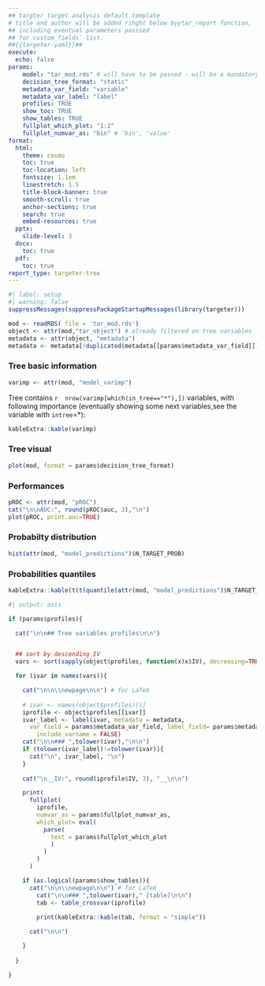 ```yaml
---
## targter target analysis default template
# title and author will be added rihght below byytar_report function,
## including eventual parameters passsed
## for custom_fields` list.
##{{targeter-yaml}}## 
execute:
  echo: false
params:
    model: "tar_mod.rds" # will have to be passed - will be a mandatory parameter  -> path 
    decision_tree_format: "static"
    metadata_var_field: "variable"
    metadata_var_label: "label"
    profiles: TRUE
    show_toc: TRUE
    show_tables: TRUE
    fullplot_which_plot: "1:2"
    fullplot_numvar_as: "bin" # 'bin', 'value'
format:
  html:
    theme: cosmo
    toc: true
    toc-location: left
    fontsize: 1.1em
    linestretch: 1.5
    title-block-banner: true
    smooth-scroll: true
    anchor-sections: true
    search: true
    embed-resources: true
  pptx:
    slide-level: 3
  docx:
    toc: true
  pdf:
    toc: true
report_type: targeter-tree
---
```


```r
#| label: setup
#| warning: false
suppressMessages(suppressPackageStartupMessages(library(targeter)))
```


```r
mod <- readRDS( file = 'tar_mod.rds')
object <- attr(mod,"tar_object") # already filtered on tree variables
metadata <- attr(object, "metadata")
metadata <- metadata[!duplicated(metadata[[params$metadata_var_field]])] 

```

### Tree basic information

```r
varimp <- attr(mod, "model_varimp")
```

Tree contains `r  nrow(varimp[which(in_tree=="*"),])` variables, with following importance (eventually showing some next variables,see the variable with `intree`=*):




```r
kableExtra::kable(varimp)
```


### Tree visual


```r
plot(mod, format = params$decision_tree_format)
```

### Performances


```r
pROC <- attr(mod, "pROC")
cat("\n\nAUC:", round(pROC$auc, 3),"\n")
plot(pROC, print.auc=TRUE)
```


### Probabilty distribution


```r
hist(attr(mod, "model_predictions")$N_TARGET_PROB)
```

### Probabilities quantiles



```r
kableExtra::kable(t(t(quantile(attr(mod, "model_predictions")$N_TARGET_PROB, probs= seq(0,1, by = 0.1)))))

```






```r
#| output: asis

if (params$profiles){

  cat("\n\n## Tree variables profiles\n\n")


  ## sort by descending IV
  vars <- sort(sapply(object$profiles, function(x)x$IV), decreasing=TRUE)

  for (ivar in names(vars)){

    cat("\n\n\\newpage\n\n") # for LaTeX
  
    # ivar <- names(object$profiles)[i]
    iprofile <- object$profiles[[ivar]]
    ivar_label <- label(ivar, metadata = metadata,
      var_field = params$metadata_var_field, label_field= params$metadata_var_label,
        include_varname = FALSE)
    cat("\n\n### ",tolower(ivar),"\n\n")
    if (tolower(ivar_label)!=tolower(ivar)){
      cat("\n", ivar_label, "\n")
    }
    
    cat("\n__IV:", round(iprofile$IV, 3), "__\n\n")

    print(
      fullplot(
        iprofile, 
        numvar_as = params$fullplot_numvar_as,
        which_plot= eval(
          parse(
            text = params$fullplot_which_plot 
            )
          )
        )
      )

    if (as.logical(params$show_tables)){
      cat("\n\n\\newpage\n\n") # for LaTeX
        cat("\n\n### ",tolower(ivar)," [table]\n\n")
        tab <- table_crossvar(iprofile)

        print(kableExtra::kable(tab, format = "simple"))
        
      cat("\n\n")

    }
    
  }

}
```



